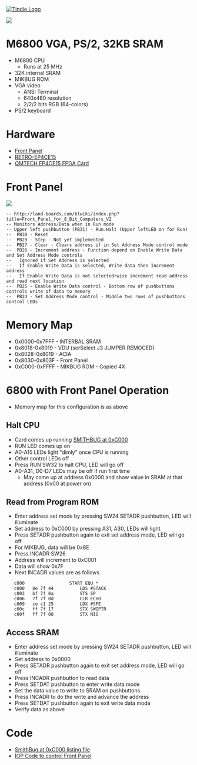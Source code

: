 <a href="https://www.tindie.com/products/land_boards/retrocomputer-fpga-card-pcb-only/" >
<img src="http://land-boards.com/tindie/tindie-larges-v2.png" alt="Tindie Logo">
</img></a> 

<img src="http://land-boards.com/blwiki/images/d/d6/FrontPanel02_P527-cropped-720px.jpg"></img>

= M6800 VGA, PS/2, 32KB SRAM =

* M6800 CPU
** Runs at 25 MHz
* 32K internal SRAM
* MIKBUG ROM
* VGA video
** ANSI Terminal
** 640x480 resolution
** 2/2/2 bits RGB (64-colors)
* PS/2 keyboard

= Hardware =

* [http://land-boards.com/blwiki/index.php?title=Front_Panel_for_8_Bit_Computers_V2 Front Panel]
* [http://land-boards.com/blwiki/index.php?title=RETRO-EP4CE15 RETRO-EP4CE15]
* [http://land-boards.com/blwiki/index.php?title=QMTECH_EP4CE15_FPGA_Card QMTECH EP4CE15 FPGA Card]

= Front Panel =
 
<img src="http://land-boards.com/blwiki/images/f/fe/FrontPanel-01-Front-3D-controls.png"></img>
 
<pre>
-- http://land-boards.com/blwiki/index.php?title=Front_Panel_for_8_Bit_Computers_V2
-- Monitors Address/Data when in Run mode
-- Upper left pushbutton (PB31) - Run.Halt (Upper leftLED on for Run)
--  PB30 - Reset
--  PB29 - Step - Not yet implemented
--  PB27 - Clear - Clears address if in Set Address Mode control mode
--  PB26 - Increment address - Function depend on Enable Write Data and Set Address Mode controls
--   Ignored if Set Address is selected
--   If Enable Write Data is selected, Write data then Increment address
--   If Enable Write Data is not selectedrwise increment read address and read next location
--  PB25 - Enable Write Data control - Bottom row of pushbuttons controls write of data to memory
--  PB24 - Set Address Mode control - Middle two rows of pushbuttons control LEDs
</pre>

=	Memory Map =

* 0x0000-0x7FFF - INTERBAL SRAM
* 0x8018-0x8019 - VDU (serSelect J3 JUMPER REMOCED)
* 0x8028-0x8019 - ACIA
* 0x8030-0x803F - Front Panel
* 0xC000-0xFFFF - MIKBUG ROM - Copied 4X

= 6800 with Front Panel Operation =

* Memory map for this configuration is as above

== Halt CPU ==

* Card comes up running [https://github.com/douggilliland/Retro-Computers/blob/master/6800/Smithbug/V2_DIS_corrected.LST SMITHBUG at 0xC000]
* RUN LED comes up on
* A0-A15 LEDs light "dimly" once CPU is running
* Other control LEDs off
* Press RUN SW32 to halt CPU, LED will go off
* A0-A31, D0-D7 LEDs may be off if run first time
** May come up at address 0x0000 and show value in SRAM at that address (0x00 at power on)

== Read from Program ROM ==

* Enter address set mode by pressing SW24 SETADR pushbutton, LED will illuminate
* Set address to 0xC000 by pressing A31, A30, LEDs will light
* Press SETADR pushbutton again to exit set address mode, LED will go off
* For MIKBUG, data will be 0x8E
* Press INCADR SW26
* Address will increment to 0xC001
* Data will show 0x7F
* Next INCADR values are as follows
<pre>
   c000                 START EQU *
   c000   8e 7f 44      	LDS #STACK
   c003   bf 7f 0a      	STS SP
   c006   7f 7f 0d      	CLR ECHO
   c009   ce c1 25      	LDX #SFE
   c00c   ff 7f 17      	STX SWIPTR
   c00f   ff 7f 08      	STX NIO
</pre>

== Access SRAM ==

* Enter address set mode by pressing SW24 SETADR pushbutton, LED will illuminate
* Set address to 0x0000
* Press SETADR pushbutton again to exit set address mode, LED will go off
* Press INCADR pushbutton to read data
* Press SETDAT pushbutton to enter write data mode
* Set the data value to write to SRAM on pushbuttons
* Press INCADR to do the write and advance the address
* Press SETDAT pushbutton again to exit write data mode
* Verify data as above

= Code =

* [https://github.com/douggilliland/Retro-Computers/blob/master/6800/Smithbug/V2_DIS_corrected.LST SmithBug at 0xC000 listing file]
* [https://github.com/douggilliland/Design_A_CPU/blob/main/CPU_Code/Application_Code/FP01_LOOP4/README.mediawiki IOP Code to control Front Panel]
